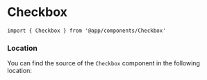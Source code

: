 

# Checkbox

```tsx
import { Checkbox } from '@app/components/Checkbox'
```

<ComponentDocs
    component={Checkbox}
    docsConfig={getDocumentationProps}
/>

### Location

You can find the source of the `Checkbox` component in the following location:

<FileTree>
    <FileTree.Folder name="features" defaultOpen>
        <FileTree.Folder name="@app-core" defaultOpen>
            <FileTree.Folder name="forms" defaultOpen>
                <FileTree.File name="Checkbox.styled.tsx" />
            </FileTree.Folder>
        </FileTree.Folder>
    </FileTree.Folder>
</FileTree>

